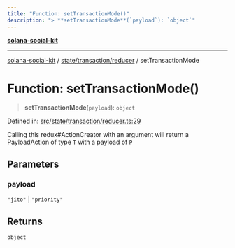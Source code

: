 ```yaml
---
title: "Function: setTransactionMode()"
description: "> **setTransactionMode**(`payload`): `object`"
---
```


[**solana-social-kit**](../../../../README.mdx)

***

[solana-social-kit](../../../../README.mdx) / [state/transaction/reducer](../README.mdx) / setTransactionMode

# Function: setTransactionMode()

> **setTransactionMode**(`payload`): `object`

Defined in: [src/state/transaction/reducer.ts:29](https://github.com/SendArcade/solana-social-starter/blob/03568260ca96ed63f77049843c721de1cb011893/src/state/transaction/reducer.ts#L29)

Calling this redux#ActionCreator with an argument will
return a PayloadAction of type `T` with a payload of `P`

## Parameters

### payload

`"jito"` | `"priority"`

## Returns

`object`
